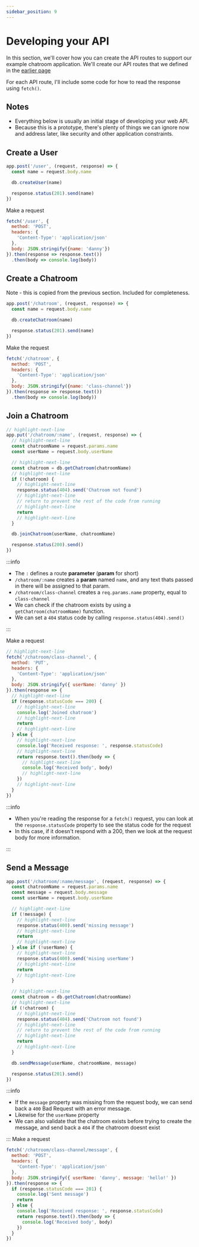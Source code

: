 ```yaml
---
sidebar_position: 9
---
```


# Developing your API

In this section, we'll cover how you can create the API routes to support our example chatroom application. We'll create our API routes that we defined in the [earlier page](./define-rest-api)

For each API route, I'll include some code for how to read the response using `fetch()`.

## Notes

* Everything below is usually an initial stage of developing your web API.
* Because this is a prototype, there's plenty of things we can ignore now and address later, like security and other application constraints.

## Create a User

```js title="app.js"
app.post('/user', (request, response) => {
  const name = request.body.name

  db.createUser(name)

  response.status(201).send(name)
})
```

Make a request

```js
fetch('/user', {
  method: 'POST',
  headers: {
    'Content-Type': 'application/json'
  },
  body: JSON.stringify({name: 'danny'})
}).then(response => response.text())
  .then(body => console.log(body))
```

## Create a Chatroom

Note - this is copied from the previous section. Included for completeness.

```js title="app.js"
app.post('/chatroom', (request, response) => {
  const name = request.body.name

  db.createChatroom(name)

  response.status(201).send(name)
})
```
Make the request

```js
fetch('/chatroom', {
  method: 'POST',
  headers: {
    'Content-Type': 'application/json'
  },
  body: JSON.stringify({name: 'class-channel'})
}).then(response => response.text())
  .then(body => console.log(body))
```


## Join a Chatroom

```js title="app.js"
// highlight-next-line
app.put('/chatroom/:name', (request, response) => {
  // highlight-next-line
  const chatroomName = request.params.name
  const userName = request.body.userName

  // highlight-next-line
  const chatroom = db.getChatroom(chatroomName)
  // highlight-next-line
  if (!chatroom) {
    // highlight-next-line
    response.status(404).send('Chatroom not found')
    // highlight-next-line
    // return to prevent the rest of the code from running
    // highlight-next-line
    return
    // highlight-next-line
  }

  db.joinChatroom(userName, chatroomName)

  response.status(200).send()
})
```


:::info

* The `:` defines a route __parameter__ (__param__ for short)
* `/chatroom/:name` creates a __param__ named `name`, and any text thats passed in there will be assigned to that param.
* `/chatroom/class-channel` creates a `req.params.name` property, equal to `class-channel`
* We can check if the chatroom exists by using a `getChatroom(chatroomName)` function.
* We can set a `404` status code by calling `response.status(404).send()`

:::

Make a request

```js
// highlight-next-line
fetch('/chatroom/class-channel', {
  method: 'PUT',
  headers: {
    'Content-Type': 'application/json'
  },
  body: JSON.stringify({ userName: 'danny' })
}).then(response => {
  // highlight-next-line
  if (response.statusCode === 200) {
    // highlight-next-line
    console.log('Joined chatroom')
    // highlight-next-line
    return
    // highlight-next-line
  } else {
    // highlight-next-line
    console.log('Received response: ', response.statusCode)
    // highlight-next-line
    return response.text().then(body => {
      // highlight-next-line
      console.log('Received body', body)
      // highlight-next-line
    })
    // highlight-next-line
  }
})
```


:::info

* When you're reading the response for a `fetch()` request, you can look at the `response.statusCode` property to see the status code for the request
* In this case, if it doesn't respond with a 200, then we look at the request body for more information.

:::


## Send a Message

```js title="app.js"
app.post('/chatroom/:name/message', (request, response) => {
  const chatroomName = request.params.name
  const message = request.body.message
  const userName = request.body.userName

  // highlight-next-line
  if (!message) {
    // highlight-next-line
    response.status(400).send('missing message')
    // highlight-next-line
    return
    // highlight-next-line
  } else if (!userName) {
    // highlight-next-line
    response.status(400).send('mising userName')
    // highlight-next-line
    return
    // highlight-next-line
  }

  // highlight-next-line
  const chatroom = db.getChatroom(chatroomName)
  // highlight-next-line
  if (!chatroom) {
    // highlight-next-line
    response.status(404).send('Chatroom not found')
    // highlight-next-line
    // return to prevent the rest of the code from running
    // highlight-next-line
    return
    // highlight-next-line
  }

  db.sendMessage(userName, chatroomName, message)

  response.status(201).send()
})
```

:::info

* If the `message` property was missing from the request body, we can send back a `400` Bad Request with an error message.
* Likewise for the `userName` property
* We can also validate that the chatroom exists before trying to create the message, and send back a `404` if the chatroom doesnt exist

:::
Make a request

```js
fetch('/chatroom/class-channel/message', {
  method: 'POST',
  headers: {
    'Content-Type': 'application/json'
  },
  body: JSON.stringify({ userName: 'danny', message: 'hello!' })
}).then(response => {
  if (response.statusCode === 201) {
    console.log('Sent message')
    return
  } else {
    console.log('Received response: ', response.statusCode)
    return response.text().then(body => {
      console.log('Received body', body)
    })
  }
})
```